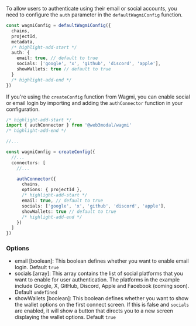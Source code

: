 
<Tabs>
<TabItem value="default" label="Default">

To allow users to authenticate using their email or social accounts, you need to configure the `auth` parameter in the `defaultWagmiConfig` function.

```ts
const wagmiConfig = defaultWagmiConfig({
  chains,
  projectId,
  metadata,
  /* highlight-add-start */
  auth: {
    email: true, // default to true
    socials: ['google', 'x', 'github', 'discord', 'apple'],
    showWallets: true // default to true
  }
  /* highlight-add-end */
})
```

</TabItem>
<TabItem value="custom" label="Custom">

If you're using the `createConfig` function from Wagmi, you can enable social or email login by importing and adding the `authConnector` function in your configuration.

```ts
/* highlight-add-start */
import { authConnector } from '@web3modal/wagmi'
/* highlight-add-end */

//...

const wagmiConfig = createConfig({
  //...
  connectors: [
    //...

    authConnector({
      chains,
      options: { projectId },
      /* highlight-add-start */
      email: true, // default to true
      socials: ['google', 'x', 'github', 'discord', 'apple'],
      showWallets: true // default to true
      /* highlight-add-end */
    })
  ]
})
```

</TabItem>
</Tabs>

### Options

- email [boolean]: This boolean defines whether you want to enable email login. Default `true`
- socials [array]: This array contains the list of social platforms that you want to enable for user authentication. The platforms in the example include Google, X, GitHub, Discord, Apple and Facebook (coming soon). Default `undefined`
- showWallets [boolean]: This boolean defines whether you want to show the wallet options on the first connect screen. If this is false and `socials` are enabled, it will show a button that directs you to a new screen displaying the wallet options. Default `true`
